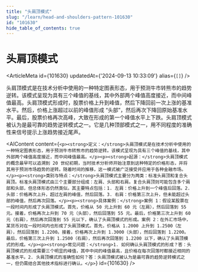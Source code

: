 ```yaml
---
title: "头肩顶模式"
slug: "/learn/head-and-shoulders-pattern-101630"
id: "101630"
hide_table_of_contents: true
---
```



# 头肩顶模式

<ArticleMeta id={101630} updatedAt={'2024-09-13 10:33:09'} alias={`[]`} />
<div className='border-solid border-b border-t-0 my-4 border-[var(--ifm-color-gray-300)]' />

头肩顶模式是在技术分析中使用的一种特定图表形态，用于预测牛市转熊市的趋势逆转。该模式呈现为具有三个峰值的基线，其中外部两个峰值高度接近，而中间峰值最高。头肩顶模式形成时，股票价格上升到峰值，然后下降回前一次上涨的基准水平。然后，价格上涨超过以前的峰值形成 “头部”，然后再次下降回原始基准水平。最后，股票价格再次高峰，大致在形成的第一个峰值水平上下跌。头肩顶模式被认为是最可靠的趋势逆转模式之一。它是几种顶部模式之一，用不同程度的准确性来信号提示上涨趋势接近尾声。

<AIContent content={`<p><strong>定义：</strong>头肩顶模式是在技术分析中使用的一种特定图表形态，用于预测牛市转熊市的趋势逆转。该模式呈现为具有三个峰值的基线，其中外部两个峰值高度接近，而中间峰值最高。</p><p><strong>起源：</strong>头肩顶模式的概念最早可以追溯到 20 世纪初期，当时技术分析师开始注意到这种特定的价格形态，并将其用于预测市场趋势的逆转。随着时间的推移，这一模式被广泛接受并应用于各种金融市场。</p><p><strong>类别与特点：</strong>头肩顶模式主要分为两类：标准头肩顶和复合头肩顶。标准头肩顶模式由三个主要部分组成：左肩、头部和右肩。复合头肩顶则可能包含多个肩部和头部，但总体形态仍然类似。其主要特点包括：1. 左肩：价格上升到一个峰值后回落。2. 头部：价格再次上升，超过左肩的峰值，然后回落。3. 右肩：价格第三次上升，但未能超过头部的峰值，然后再次回落。</p><p><strong>具体案例：</strong>案例 1：假设某股票在一段时间内形成了头肩顶模式。首先，价格从 50 元上升到 60 元（左肩），然后回落到 55 元。接着，价格再次上升到 70 元（头部），然后回落到 55 元。最后，价格第三次上升到 60 元（右肩），然后再次回落到 55 元以下，确认了头肩顶模式的形成。案例 2：在外汇市场中，某货币对在一段时间内也形成了头肩顶模式。首先，价格从 1.2000 上升到 1.2500（左肩），然后回落到 1.2200。接着，价格再次上升到 1.3000（头部），然后回落到 1.2200。最后，价格第三次上升到 1.2500（右肩），然后再次回落到 1.2200 以下，确认了头肩顶模式的形成。</p><p><strong>常见问题：</strong>1. 如何确认头肩顶模式的形成？答：头肩顶模式的形成需要三个明显的峰值，其中中间的峰值最高，且价格在每次回落时都接近相同的基准水平。2. 头肩顶模式的准确性如何？答：头肩顶模式被认为是最可靠的趋势逆转模式之一，但仍需结合其他技术指标进行确认。</p>`} id={101630} />
